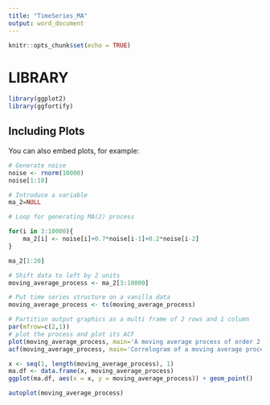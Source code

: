 ```yaml
---
title: "TimeSeries_MA"
output: word_document
---
```


```r
knitr::opts_chunk$set(echo = TRUE)
```

# LIBRARY


```r
library(ggplot2)
library(ggfortify)
```

## Including Plots

You can also embed plots, for example:

```r
# Generate noise
noise <- rnorm(10000)
noise[1:10]
```

```r
# Introduce a variable
ma_2=NULL

# Loop for generating MA(2) process

for(i in 3:10000){
    ma_2[i] <- noise[i]+0.7*noise[i-1]+0.2*noise[i-2]
}

ma_2[1:20]
```

```r
# Shift data to left by 2 units
moving_average_process <- ma_2[3:10000]

# Put time series structure on a vanilla data
moving_average_process <- ts(moving_average_process)
```

```r
# Partition output graphics as a multi frame of 2 rows and 1 column
par(mfrow=c(2,1))
# plot the process and plot its ACF
plot(moving_average_process, main='A moving average process of order 2', ylab=' ', col='blue')
acf(moving_average_process, main='Correlogram of a moving average process of order 2')

```

```r
x <- seq(1, length(moving_average_process), 1)
ma.df <- data.frame(x, moving_average_process)
ggplot(ma.df, aes(x = x, y = moving_average_process)) + geom_point()
```




```r
autoplot(moving_average_process)
```



```r

```


